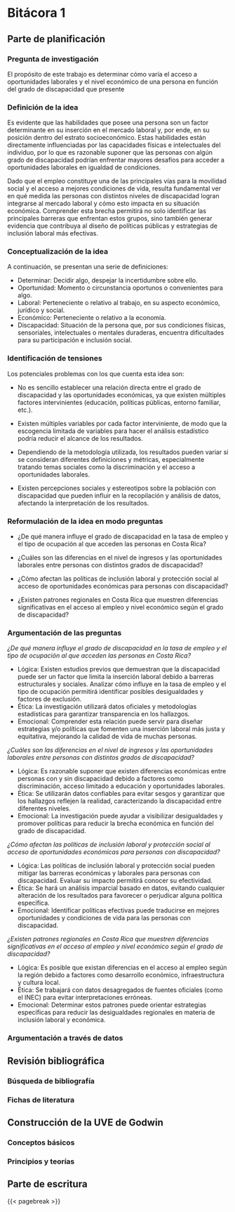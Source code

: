 # Bitácora 1

## Parte de planificación

### Pregunta de investigación

El propósito de este trabajo es determinar cómo varía el acceso a oportunidades laborales y el nivel económico de una persona en función del grado de discapacidad que presente

### Definición de la idea

Es evidente que las habilidades que posee una persona son un factor determinante en su inserción en el mercado laboral y, por ende, en su posición dentro del estrato socioeconómico. Estas habilidades están directamente influenciadas por las capacidades físicas e intelectuales del individuo, por lo que es razonable suponer que las personas con algún grado de discapacidad podrían enfrentar mayores desafíos para acceder a oportunidades laborales en igualdad de condiciones.

Dado que el empleo constituye una de las principales vías para la movilidad social y el acceso a mejores condiciones de vida, resulta fundamental ver en qué medida las personas con distintos niveles de discapacidad logran integrarse al mercado laboral y cómo esto impacta en su situación económica. Comprender esta brecha permitirá no solo identificar las principales barreras que enfrentan estos grupos, sino también generar evidencia que contribuya al diseño de políticas públicas y estrategias de inclusión laboral más efectivas.



### Conceptualización de la idea
A continuación, se presentan una serie de definiciones:

- Determinar: Decidir algo, despejar la incertidumbre sobre ello.
- Oportunidad: Momento o circunstancia oportunos o convenientes para algo.
- Laboral: Perteneciente o relativo al trabajo, en su aspecto económico, jurídico y social.
- Económico: Perteneciente o relativo a la economía.
- Discapacidad: Situación de la persona que, por sus condiciones físicas, sensoriales, intelectuales o mentales duraderas, encuentra dificultades para su participación e inclusión social.

### Identificación de tensiones
Los potenciales problemas con los que cuenta esta idea son:

-	No es sencillo establecer una relación directa entre el grado de discapacidad y las oportunidades económicas, ya que existen múltiples factores intervinientes (educación, políticas públicas, entorno familiar, etc.).

-	Existen múltiples variables por cada factor interviniente, de modo que la escogencia limitada de variables para hacer el análisis estadístico podría reducir el alcance de los resultados.

-	Dependiendo de la metodología utilizada, los resultados pueden variar si se consideran diferentes definiciones y métricas, especialmente tratando temas sociales como la discriminación y el acceso a oportunidades laborales.

-	Existen percepciones sociales y estereotipos sobre la población con discapacidad que pueden influir en la recopilación y análisis de datos, afectando la interpretación de los resultados.



### Reformulación de la idea en modo preguntas

-	¿De qué manera influye el grado de discapacidad en la tasa de empleo y el tipo de ocupación al que acceden las personas en Costa Rica?

-	¿Cuáles son las diferencias en el nivel de ingresos y las oportunidades laborales entre personas con distintos grados de discapacidad?

-	¿Cómo afectan las políticas de inclusión laboral y protección social al acceso de oportunidades económicas para personas con discapacidad?

-	¿Existen patrones regionales en Costa Rica que muestren diferencias significativas en el acceso al empleo y nivel económico según el grado de discapacidad?

### Argumentación de las preguntas

*¿De qué manera influye el grado de discapacidad en la tasa de empleo y el tipo de ocupación al que acceden las personas en Costa Rica?*

-	Lógica: Existen estudios previos que demuestran que la discapacidad puede ser un factor que limita la inserción laboral debido a barreras estructurales y sociales. Analizar cómo influye en la tasa de empleo y el tipo de ocupación permitirá identificar posibles desigualdades y factores de exclusión.
- Ética: La investigación utilizará datos oficiales y metodologías estadísticas para garantizar transparencia en los hallazgos.
- Emocional: Comprender esta relación puede servir para diseñar estrategias y/o políticas que fomenten una inserción laboral más justa y equitativa, mejorando la calidad de vida de muchas personas.

*¿Cuáles son las diferencias en el nivel de ingresos y las oportunidades laborales entre personas con distintos grados de discapacidad?*

-	Lógica: Es razonable suponer que existen diferencias económicas entre personas con y sin discapacidad debido a factores como discriminación, acceso limitado a educación y oportunidades laborales.
-	Ética: Se utilizarán datos confiables para evitar sesgos y garantizar que los hallazgos reflejen la realidad, caracterizando la discapacidad entre diferentes niveles.
-	Emocional: La investigación puede ayudar a visibilizar desigualdades y promover políticas para reducir la brecha económica en función del grado de discapacidad.

*¿Cómo afectan las políticas de inclusión laboral y protección social al acceso de oportunidades económicas para personas con discapacidad?*

-	Lógica: Las políticas de inclusión laboral y protección social pueden mitigar las barreras económicas y laborales para personas con discapacidad. Evaluar su impacto permitirá conocer su efectividad.
-	Ética: Se hará un análisis imparcial basado en datos, evitando cualquier alteración de los resultados para favorecer o perjudicar alguna política específica.
-	Emocional: Identificar políticas efectivas puede traducirse en mejores oportunidades y condiciones de vida para las personas con discapacidad.

*¿Existen patrones regionales en Costa Rica que muestren diferencias significativas en el acceso al empleo y nivel económico según el grado de discapacidad?*

-	Lógica: Es posible que existan diferencias en el acceso al empleo según la región debido a factores como desarrollo económico, infraestructura y cultura local.
-	Ética: Se trabajará con datos desagregados de fuentes oficiales (como el INEC) para evitar interpretaciones erróneas.
-	Emocional: Determinar estos patrones puede orientar estrategias específicas para reducir las desigualdades regionales en materia de inclusión laboral y económica.


### Argumentación a través de datos



## Revisión bibliográfica

### Búsqueda de bibliografía



### Fichas de literatura


## Construcción de la UVE de Godwin


### Conceptos básicos



### Principios y teorías



## Parte de escritura
  
{{< pagebreak >}}

  